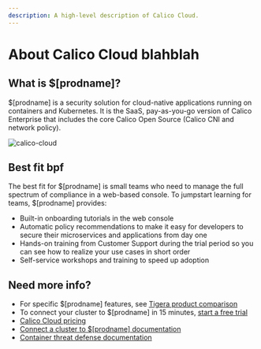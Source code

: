 ```yaml
---
description: A high-level description of Calico Cloud.
---
```


# About Calico Cloud blahblah

## What is $[prodname]?

$[prodname] is a security solution for cloud-native applications running on containers and Kubernetes. It is the SaaS, pay-as-you-go version of Calico Enterprise that includes the core Calico Open Source (Calico CNI and network policy).

![calico-cloud](/img/calico/calico-cloud.svg)

## Best fit bpf

The best fit for $[prodname] is small teams who need to manage the full spectrum of compliance in a web-based console. To jumpstart learning for teams, $[prodname] provides:

- Built-in onboarding tutorials in the web console
- Automatic policy recommendations to make it easy for developers to secure their microservices and applications from day one
- Hands-on training from Customer Support during the trial period so you can see how to realize your use cases in short order
- Self-service workshops and training to speed up adoption

## Need more info?

- For specific $[prodname] features, see [Tigera product comparison](../about/product-comparison.mdx)
- To connect your cluster to $[prodname] in 15 minutes, [start a free trial](https://auth.calicocloud.io/u/signup/identifier?state=hKFo2SB3ekhybXN1TGdxTkZTUWIwQV9BSzNlaHBEUk0wMENJdKFur3VuaXZlcnNhbC1sb2dpbqN0aWTZIEE5b2NkREs1eWZKR0twc0ZWZmh2LWZCZEZxb2ZRNkJOo2NpZNkgc3NJQkNFdEdkZFpLNlVubDNOYWl2ZzhrY2RmcWd6dFE)
- [Calico Cloud pricing](https://www.tigera.io/tigera-products/calico-cloud-pricing/)
- [Connect a cluster to $[prodname] documentation](../get-started/connect-cluster.mdx)
- [Container threat defense documentation](../threat/container-threat-detection.mdx)